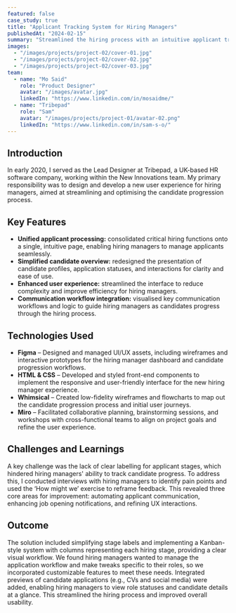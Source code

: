 ```yaml
---
featured: false
case_study: true
title: "Applicant Tracking System for Hiring Managers"
publishedAt: "2024-02-15"
summary: "Streamlined the hiring process with an intuitive applicant tracking system designed specifically for hiring managers."
images:
  - "/images/projects/project-02/cover-01.jpg"
  - "/images/projects/project-02/cover-02.jpg"
  - "/images/projects/project-02/cover-03.jpg"
team:
  - name: "Mo Said"
    role: "Product Designer"
    avatar: "/images/avatar.jpg"
    linkedIn: "https://www.linkedin.com/in/mosaidme/"
  - name: "Tribepad"
    role: "Sam"
    avatar: "/images/projects/project-01/avatar-02.png"
    linkedIn: "https://www.linkedin.com/in/sam-s-o/"
---
```


## Introduction

In early 2020, I served as the Lead Designer at Tribepad, a UK-based HR software company, working within the New Innovations team. My primary responsibility was to design and develop a new user experience for hiring managers, aimed at streamlining and optimising the candidate progression process.

## Key Features

- **Unified applicant processing:** consolidated critical hiring functions onto a single, intuitive page, enabling hiring managers to manage applicants seamlessly.
- **Simplified candidate overview:** redesigned the presentation of candidate profiles, application statuses, and interactions for clarity and ease of use.
- **Enhanced user experience:** streamlined the interface to reduce complexity and improve efficiency for hiring managers.
- **Communication workflow integration:** visualised key communication workflows and logic to guide hiring managers as candidates progress through the hiring process.

## Technologies Used

- **Figma** – Designed and managed UI/UX assets, including wireframes and interactive prototypes for the hiring manager dashboard and candidate progression workflows.
- **HTML & CSS** – Developed and styled front-end components to implement the responsive and user-friendly interface for the new hiring manager experience.
- **Whimsical** – Created low-fidelity wireframes and flowcharts to map out the candidate progression process and initial user journeys.
- **Miro** – Facilitated collaborative planning, brainstorming sessions, and workshops with cross-functional teams to align on project goals and refine the user experience.

## Challenges and Learnings

A key challenge was the lack of clear labelling for applicant stages, which hindered hiring managers' ability to track candidate progress. To address this, I conducted interviews with hiring managers to identify pain points and used the ‘How might we’ exercise to reframe feedback. This revealed three core areas for improvement: automating applicant communication, enhancing job opening notifications, and refining UX interactions.


## Outcome

The solution included simplifying stage labels and implementing a Kanban-style system with columns representing each hiring stage, providing a clear visual workflow. We found hiring managers wanted to manage the application workflow and make tweaks specific to their roles, so we incorporated customizable features to meet these needs. Integrated previews of candidate applications (e.g., CVs and social media) were added, enabling hiring managers to view role statuses and candidate details at a glance. This streamlined the hiring process and improved overall usability.